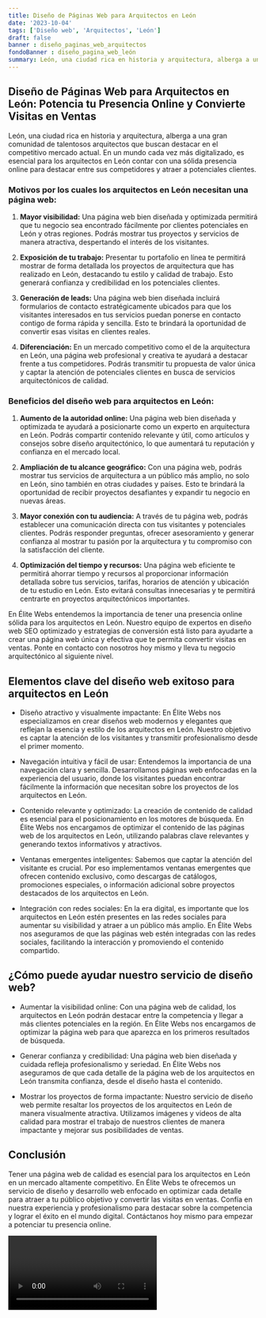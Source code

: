 ```yaml
---
title: Diseño de Páginas Web para Arquitectos en León
date: '2023-10-04'
tags: ['Diseño web', 'Arquitectos', 'León']
draft: false
banner : diseño_paginas_web_arquitectos
fondoBanner : diseño_pagina_web_león
summary: León, una ciudad rica en historia y arquitectura, alberga a una gran comunidad de talentosos arquitectos que buscan destacar en el competitivo mercado actual. En un mundo cada vez más digitalizado, es esencial para los arquitectos en León contar con una sólida presencia online para destacar entre sus competidores y atraer a potenciales clientes. 
---
```


## Diseño de Páginas Web para Arquitectos en León: Potencia tu Presencia Online y Convierte Visitas en Ventas

León, una ciudad rica en historia y arquitectura, alberga a una gran comunidad de talentosos arquitectos que buscan destacar en el competitivo mercado actual. En un mundo cada vez más digitalizado, es esencial para los arquitectos en León contar con una sólida presencia online para destacar entre sus competidores y atraer a potenciales clientes. 

### Motivos por los cuales los arquitectos en León necesitan una página web:

1. **Mayor visibilidad:** Una página web bien diseñada y optimizada permitirá que tu negocio sea encontrado fácilmente por clientes potenciales en León y otras regiones. Podrás mostrar tus proyectos y servicios de manera atractiva, despertando el interés de los visitantes.

2. **Exposición de tu trabajo:** Presentar tu portafolio en línea te permitirá mostrar de forma detallada los proyectos de arquitectura que has realizado en León, destacando tu estilo y calidad de trabajo. Esto generará confianza y credibilidad en los potenciales clientes.

3. **Generación de leads:** Una página web bien diseñada incluirá formularios de contacto estratégicamente ubicados para que los visitantes interesados en tus servicios puedan ponerse en contacto contigo de forma rápida y sencilla. Esto te brindará la oportunidad de convertir esas visitas en clientes reales.

4. **Diferenciación:** En un mercado competitivo como el de la arquitectura en León, una página web profesional y creativa te ayudará a destacar frente a tus competidores. Podrás transmitir tu propuesta de valor única y captar la atención de potenciales clientes en busca de servicios arquitectónicos de calidad.

### Beneficios del diseño web para arquitectos en León:

1. **Aumento de la autoridad online:** Una página web bien diseñada y optimizada te ayudará a posicionarte como un experto en arquitectura en León. Podrás compartir contenido relevante y útil, como artículos y consejos sobre diseño arquitectónico, lo que aumentará tu reputación y confianza en el mercado local.

2. **Ampliación de tu alcance geográfico:** Con una página web, podrás mostrar tus servicios de arquitectura a un público más amplio, no solo en León, sino también en otras ciudades y países. Esto te brindará la oportunidad de recibir proyectos desafiantes y expandir tu negocio en nuevas áreas.

3. **Mayor conexión con tu audiencia:** A través de tu página web, podrás establecer una comunicación directa con tus visitantes y potenciales clientes. Podrás responder preguntas, ofrecer asesoramiento y generar confianza al mostrar tu pasión por la arquitectura y tu compromiso con la satisfacción del cliente.

4. **Optimización del tiempo y recursos:** Una página web eficiente te permitirá ahorrar tiempo y recursos al proporcionar información detallada sobre tus servicios, tarifas, horarios de atención y ubicación de tu estudio en León. Esto evitará consultas innecesarias y te permitirá centrarte en proyectos arquitectónicos importantes.

En Élite Webs entendemos la importancia de tener una presencia online sólida para los arquitectos en León. Nuestro equipo de expertos en diseño web SEO optimizado y estrategias de conversión está listo para ayudarte a crear una página web única y efectiva que te permita convertir visitas en ventas. Ponte en contacto con nosotros hoy mismo y lleva tu negocio arquitectónico al siguiente nivel.

<GifSeo />

<Cta />

## Elementos clave del diseño web exitoso para arquitectos en León

- Diseño atractivo y visualmente impactante: En Élite Webs nos especializamos en crear diseños web modernos y elegantes que reflejan la esencia y estilo de los arquitectos en León. Nuestro objetivo es captar la atención de los visitantes y transmitir profesionalismo desde el primer momento.

- Navegación intuitiva y fácil de usar: Entendemos la importancia de una navegación clara y sencilla. Desarrollamos páginas web enfocadas en la experiencia del usuario, donde los visitantes puedan encontrar fácilmente la información que necesitan sobre los proyectos de los arquitectos en León.

- Contenido relevante y optimizado: La creación de contenido de calidad es esencial para el posicionamiento en los motores de búsqueda. En Élite Webs nos encargamos de optimizar el contenido de las páginas web de los arquitectos en León, utilizando palabras clave relevantes y generando textos informativos y atractivos.

- Ventanas emergentes inteligentes: Sabemos que captar la atención del visitante es crucial. Por eso implementamos ventanas emergentes que ofrecen contenido exclusivo, como descargas de catálogos, promociones especiales, o información adicional sobre proyectos destacados de los arquitectos en León.

- Integración con redes sociales: En la era digital, es importante que los arquitectos en León estén presentes en las redes sociales para aumentar su visibilidad y atraer a un público más amplio. En Élite Webs nos aseguramos de que las páginas web estén integradas con las redes sociales, facilitando la interacción y promoviendo el contenido compartido.

## ¿Cómo puede ayudar nuestro servicio de diseño web?

- Aumentar la visibilidad online: Con una página web de calidad, los arquitectos en León podrán destacar entre la competencia y llegar a más clientes potenciales en la región. En Élite Webs nos encargamos de optimizar la página web para que aparezca en los primeros resultados de búsqueda.

- Generar confianza y credibilidad: Una página web bien diseñada y cuidada refleja profesionalismo y seriedad. En Élite Webs nos aseguramos de que cada detalle de la página web de los arquitectos en León transmita confianza, desde el diseño hasta el contenido.

- Mostrar los proyectos de forma impactante: Nuestro servicio de diseño web permite resaltar los proyectos de los arquitectos en León de manera visualmente atractiva. Utilizamos imágenes y videos de alta calidad para mostrar el trabajo de nuestros clientes de manera impactante y mejorar sus posibilidades de ventas.

## Conclusión

Tener una página web de calidad es esencial para los arquitectos en León en un mercado altamente competitivo. En Élite Webs te ofrecemos un servicio de diseño y desarrollo web enfocado en optimizar cada detalle para atraer a tu público objetivo y convertir las visitas en ventas. Confía en nuestra experiencia y profesionalismo para destacar sobre la competencia y lograr el éxito en el mundo digital. Contáctanos hoy mismo para empezar a potenciar tu presencia online.

<Video />

<CtaBot job='Arquitectos' city='León'/>

<Gmaps query='León+españa+maps' />